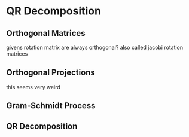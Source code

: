 # QR Decomposition

## Orthogonal Matrices

givens rotation matrix are always orthogonal? also called jacobi rotation matrices

## Orthogonal Projections

this seems very weird

## Gram-Schmidt Process

## QR Decomposition